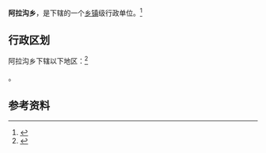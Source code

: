 {{中国乡级行政区
|景观照片文件名 = 
|景观照片描述 = 
|汉语拼音 = 
|其他语言 = 
|其他语言名称 = 
|旧称 = 
|地名出处 = 
|位置图文件名 = 
|位置图描述 = 
|自定义图片= 
|建置时间 = 
|政府驻地 = 
|毗邻 = 
|总面积 = 
|总人口 = 
|总人口年份 = 
|户籍人口 = 
|户籍人口年份 = 
|常住人口 = 
|常住人口年份 = 
|人口密度 = 
|GDP = 
|GDP年份 = 
|邮政编码 = 
|电话区号 = 996
|官方网站 = 
|网站名称 = 
|65/28/27/204/000}}

'''阿拉沟乡'''，是{{PRC admin/fullname|65/28/27/204/000|3}}下辖的一个[[乡镇|乡镇]]级行政单位。<ref>{{PRC admin/ref sgc|{{PRC admin/parent|65/28/27/204/000}}}}</ref>

== 行政区划 ==

阿拉沟乡下辖以下地区：<ref>{{PRC admin/ref sgc|65/28/27/204/000}}</ref>

{{PRC admin/children|65/28/27/204/000}}。

== 参考资料 ==

{{reflist}}

{{行政区划小作品}}
{{PRC admin/navcat|65/28/27/204/000}}